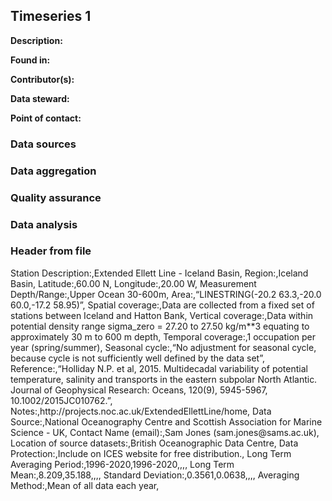 ## Timeseries 1

**Description:** 


**Found in:**

**Contributor(s):**

**Data steward:**

**Point of contact:**

### Data sources

### Data aggregation

### Quality assurance

### Data analysis

### Header from file
Station Description:,Extended Ellett Line - Iceland Basin,
Region:,Iceland Basin,
Latitude:,60.00 N,
Longitude:,20.00 W,
Measurement Depth/Range:,Upper Ocean 30-600m,
Area:,"LINESTRING(-20.2 63.3,-20.0 60.0,-17.2 58.95)",
Spatial coverage:,Data are collected from a fixed set of stations between Iceland and Hatton Bank,
Vertical coverage:,Data within potential density range sigma_zero = 27.20 to 27.50 kg/m**3 equating to approximately 30 m to 600 m depth,
Temporal coverage:,1 occupation per year (spring/summer),
Seasonal cycle:,"No adjustment for seasonal cycle, because cycle is not sufficiently well defined by the data set",
Reference:,"Holliday N.P. et al, 2015. Multidecadal variability of potential temperature, salinity and transports in the eastern subpolar North Atlantic. Journal of Geophysical Research: Oceans, 120(9), 5945-5967, 10.1002/2015JC010762.",
Notes:,http://projects.noc.ac.uk/ExtendedEllettLine/home,
Data Source:,National Oceanography Centre and Scottish Association for Marine Science - UK,
Contact Name (email):,Sam Jones (sam.jones@sams.ac.uk),
Location of source datasets:,British Oceanographic Data Centre,
Data Protection:,Include on ICES website for free distribution.,
Long Term Averaging Period:,1996-2020,1996-2020,,,,
Long Term Mean:,8.209,35.188,,,,
Standard Deviation:,0.3561,0.0638,,,,
Averaging Method:,Mean of all data each year,
